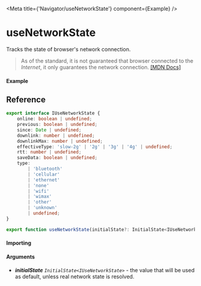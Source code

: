 
<Meta title={'Navigator/useNetworkState'} component={Example} />

# useNetworkState

Tracks the state of browser's network connection.

> As of the standard, it is not guaranteed that browser connected to the _Internet_, it only
> guarantees the network connection.
> [[MDN Docs]](https://developer.mozilla.org/en-US/docs/Web/API/NavigatorOnLine/onLine)

#### Example

<Canvas>
	<Story story={Example} inline />
</Canvas>

## Reference

```ts
export interface IUseNetworkState {
	online: boolean | undefined;
	previous: boolean | undefined;
	since: Date | undefined;
	downlink: number | undefined;
	downlinkMax: number | undefined;
	effectiveType: 'slow-2g' | '2g' | '3g' | '4g' | undefined;
	rtt: number | undefined;
	saveData: boolean | undefined;
	type:
		| 'bluetooth'
		| 'cellular'
		| 'ethernet'
		| 'none'
		| 'wifi'
		| 'wimax'
		| 'other'
		| 'unknown'
		| undefined;
}

export function useNetworkState(initialState?: InitialState<IUseNetworkState>): IUseNetworkState;
```

#### Importing

<ImportPath />

#### Arguments

- _**initialState**_ _`InitialState<IUseNetworkState>`_ - the value that will be used as default,
  unless real network state is resolved.

